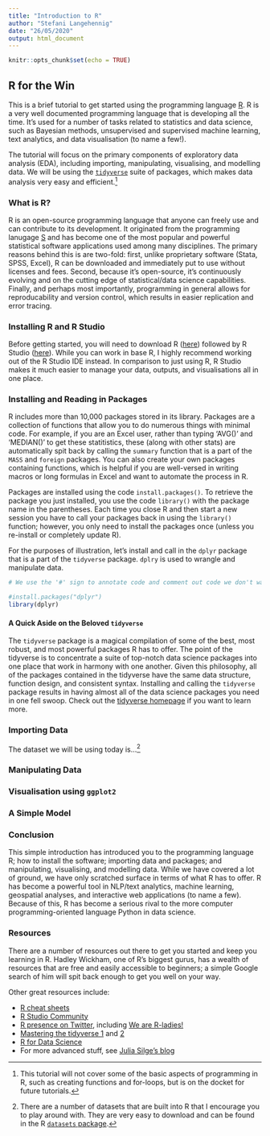 ```yaml
---
title: "Introduction to R"
author: "Stefani Langehennig"
date: "26/05/2020"
output: html_document
---
```


```r
knitr::opts_chunk$set(echo = TRUE)
```

## R for the Win

This is a brief tutorial to get started using the programming language [R](https://www.r-project.org/about.html). R is a very well documented programming language that is developing all the time. It's used for a number of tasks related to statistics and data science, such as Bayesian methods, unsupervised and supervised machine learning, text analytics, and data visualisation (to name a few!). 

The tutorial will focus on the primary components of exploratory data analysis (EDA), including importing, manipulating, visualising, and modelling data. We will be using the [`tidyverse`](https://www.tidyverse.org/) suite of packages, which makes data analysis very easy and efficient.^[This tutorial will not cover some of the basic aspects of programming in R, such as creating functions and for-loops, but is on the docket for future tutorials.] 

### What is R?

R is an open-source programming language that anyone can freely use and can contribute to its development. It originated from the programming lanugage [S](https://bookdown.org/rdpeng/rprogdatascience/history-and-overview-of-r.html) and has become one of the most popular and powerful statistical software applications used among many disciplines. The primary reasons behind this is are two-fold: first, unlike proprietary software (Stata, SPSS, Excel), R can be downloaded and immediately put to use without licenses and fees. Second, because it's open-source, it's continuously evolving and on the cutting edge of statistical/data science capabilities. Finally, and perhaps most importantly, programming in general allows for reproducability and version control, which results in easier replication and error tracing.  


### Installing R and R Studio

Before getting started, you will need to download R ([here](https://www.r-project.org/)) followed by R Studio ([here](https://rstudio.com/products/rstudio/download/)). While you can work in base R, I highly recommend working out of the R Studio IDE instead. In comparison to just using R, R Studio makes it much easier to manage your data, outputs, and visualisations all in one place. 

### Installing and Reading in Packages

R includes more than 10,000 packages stored in its library. Packages are a collection of functions that allow you to do numerous things with minimal code. For example, if you are an Excel user, rather than typing 'AVG()' and 'MEDIAN()' to get these statitistics, these (along with other stats) are automatically spit back by calling the `summary` function that is a part of the `MASS` and `foreign` packages. You can also create your own packages containing functions, which is helpful if you are well-versed in writing macros or long formulas in Excel and want to automate the process in R.

Packages are installed using the code `install.packages()`. To retrieve the package you just installed, you use the code `library()` with the package name in the parentheses. Each time you close R and then start a new session you have to call your packages back in using the `library()` function; however, you only need to install the packages once (unless you re-install or completely update R).

For the purposes of illustration, let's install and call in the `dplyr` package that is a part of the `tidyverse` package. `dplry` is used to wrangle and manipulate data.

```r
# We use the '#' sign to annotate code and comment out code we don't want to run. I've already installed this package so I'm going to comment it out here.

#install.packages("dplyr")
library(dplyr)

```


#### A Quick Aside on the Beloved `tidyverse`

The `tidyverse` package is a magical compilation of some of the best, most robust, and most powerful packages R has to offer. The point of the tidyverse is to concentrate a suite of top-notch data science packages into one place that work in harmony with one another. Given this philosophy, all of the packages contained in the tidyverse have the same data structure, function design, and consistent syntax. Installing and calling the `tidyverse` package results in having almost all of the data science packages you need in one fell swoop. Check out the [tidyverse homepage](https://www.tidyverse.org/) if you want to learn more. 

### Importing Data

The dataset we will be using today is...^[There are a number of datasets that are built into R that I encourage you to play around with. They are very easy to download and can be found in the R [`datasets` package](https://stat.ethz.ch/R-manual/R-devel/library/datasets/html/00Index.html).]

### Manipulating Data

### Visualisation using `ggplot2` 

### A Simple Model

### Conclusion

This simple introduction has introduced you to the programming language R; how to install the software; importing data and packages; and manipulating, visualising, and modelling data. While we have covered a lot of ground, we have only scratched surface in terms of what R has to offer. R has become a powerful tool in NLP/text analytics, machine learning, geospatial analyses, and interactive web applications (to name a few). Because of this, R has become a serious rival to the more computer programming-oriented language Python in data science.

### Resources

There are a number of resources out there to get you started and keep you learning in R. Hadley Wickham, one of R's biggest gurus, has a wealth of resources that are free and easily accessible to beginners; a simple Google search of him will spit back enough to get you well on your way. 

Other great resources include:

* [R cheat sheets](https://rstudio.com/resources/cheatsheets/)
* [R Studio Community](https://community.rstudio.com/)
* [R presence on Twitter](https://twitter.com/Rbloggers), including [We are R-ladies!](https://twitter.com/WeAreRLadies)
* [Mastering the tidyverse 1](https://www.tidyverse.org/learn/) and [2](https://moderndive.com/)
* [R for Data Science](https://r4ds.had.co.nz/)
* For more advanced stuff, see [Julia Silge's blog](https://juliasilge.com/blog/)

